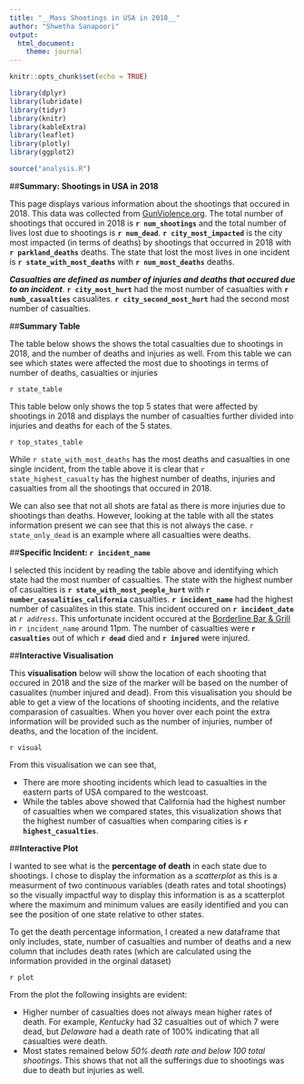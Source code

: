 ```yaml
---
title: "__Mass Shootings in USA in 2018__"
author: "Shwetha Sanapoori"
output: 
  html_document:
    theme: journal
---
```



```r
knitr::opts_chunk$set(echo = TRUE)

library(dplyr)
library(lubridate)
library(tidyr)
library(knitr)
library(kableExtra)
library(leaflet)
library(plotly)
library(ggplot2)

source("analysis.R")
```

##__Summary: Shootings in USA in 2018__ 

This page displays various information about the shootings that occured in 2018. This data was collected from [GunViolence.org](https://www.gunviolencearchive.org/reports/mass-shooting?year=2018). The total number of shootings that occured in 2018 is __`r num_shootings`__ and the total number of lives lost due to shootings is __`r num_dead`__. __`r city_most_impacted`__ is the city most impacted (in terms of deaths) by shootings that occurred in 2018 with __`r parkland_deaths`__ deaths. The state that lost the most lives in one incident is __`r state_with_most_deaths`__ with __`r num_most_deaths`__ deaths. 

__*Casualties are defined as number of injuries and deaths that occured due to an incident*__. __`r city_most_hurt`__ had the most number of casualties with __`r numb_casualties`__ casualites. __`r city_second_most_hurt`__ had the second most number of casualties. 

##__Summary Table__

The table below shows the shows the total casualties due to shootings in 2018, and the number of deaths and injuries as well. From this table we can see which states were affected the most due to shootings in terms of number of deaths, casualties or injuries 

`r state_table`

This table below only shows the top 5 states that were affected by shootings in 2018 and displays the number of casualties further divided into injuries and deaths for each of the 5 states. 

`r top_states_table`

While `r state_with_most_deaths` has the most deaths and casualties in one single incident, from the table above it is clear that `r state_highest_casualty` has the highest number of deaths, injuries and casualties from all the shootings that occured in 2018.

We can also see that not all shots are fatal as there is more injuries due to shootings than deaths. However, looking at the table with all the states information present we can see that this is not always the case. `r state_only_dead` is an example where all casualties were deaths. 

##__Specific Incident: `r incident_name`__

I selected this incident by reading the table above and identifying which state had the most number of casualties. The state with the highest number of casualties is __`r state_with_most_people_hurt`__ with __`r number_casualities_california`__ casualties. __`r incident_name`__ had the highest number of casualites in this state. This incident occured on __`r incident_date`__ at _`r address`_. This unfortunate incident occured at the [Borderline Bar & Grill](https://www.nytimes.com/2018/11/08/us/shooting-california-thousand-oaks.html) in `r incident_name` around 11pm. The number of casualties were __`r casualties`__ out of which __`r dead`__ died and __`r injured`__ were injured. 

##__Interactive Visualisation__ 

This __visualisation__ below will show the location of each shooting that occured in 2018 and the size of the marker will be based on the number of casualites (number injured and dead). From this visualisation you should be able to get a view of the locations of shooting incidents, and the relative comparasion of casualties.  When you hover over each point the extra information will be provided such as the number of injuries, number of deaths, and the location of the incident. 

`r visual` 

From this visualisation we can see that,

 * There are more shooting incidents which lead to casualties in the eastern parts of USA compared to the westcoast. 
 * While the tables above showed that California had the highest number of casualties when we compared states, this    visualization shows that the highest number of casualties when comparing cities is __`r highest_casualties`__. 
 
##__Interactive Plot__

I wanted to see what is the __percentage of death__ in each state due to shootings. I chose to display the information as a _scatterplot_ as this is a measurment of two continuous variables (death rates and total shootings) so the visually impactful way to display this information is as a  scatterplot where the maximum and minimum values are easily identified and you can see the position of one state relative to other states.  

To get the death percentage information, I created a new dataframe that only includes, state, number of casualties and number of deaths and a new column that includes death rates (which are calculated using the information provided in the orginal dataset)

`r plot` 

From the plot the following insights are evident: 

* Higher number of casualties does not always mean higher rates of death. For example, _Kentucky_ had 32 casualties out of which 7 were dead, but _Delaware_ had a death rate of 100% indicating that all casualties were death. 
* Most states remained below _50% death rate and below 100 total shootings_. This shows that not all the sufferings due to shootings was due to death but injuries as well. 

